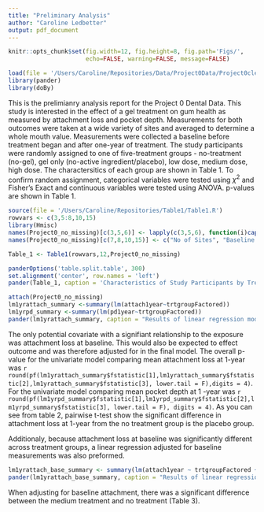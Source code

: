 ```yaml
---
title: "Preliminary Analysis"
author: "Caroline Ledbetter"
output: pdf_document
---
```


```r
knitr::opts_chunk$set(fig.width=12, fig.height=8, fig.path='Figs/',
                      echo=FALSE, warning=FALSE, message=FALSE)
```

```r
load(file = '/Users/Caroline/Repositories/Data/Project0Data/Project0cleandatanomissing.rda')
library(pander)
library(doBy)
```
This is the prelimianry analysis report for the Project 0 Dental Data. This study is interested in the effect of a gel treatment on gum health as measured by attachment loss and pocket depth. Measurements for both outcomes were taken at a wide variety of sites and averaged to determine a whole mouth value. Measurements were collected a baseline before treatment began and after one-year of treatment. The study participants were randomly assigned to one of five-treatment groups -  no-treatment (no-gel), gel only (no-active ingredient/placebo), low dose, medium dose, high dose. The charactersitics of each group are shown in Table 1. To confirm random assignment, categorical variables were tested using $\chi ^2$ and Fisher's Exact and continuous variables were tested using ANOVA. p-values are shown in Table 1. 
```r
source(file = '/Users/Caroline/Repositories/Table1/Table1.R')
rowvars <- c(3,5:8,10,15)
library(Hmisc)
names(Project0_no_missing)[c(3,5,6)] <- lapply(c(3,5,6), function(i)capitalize(names(Project0_no_missing)[i]))
names(Project0_no_missing)[c(7,8,10,15)] <- c("No of Sites", "Baseline Attachment", "Baseline Pocket Depth", "Race")

Table_1 <- Table1(rowvars,12,Project0_no_missing)

panderOptions('table.split.table', 300)
set.alignment('center', row.names = 'left')
pander(Table_1, caption = 'Characteristics of Study Participants by Treamtment Group')
```
```r
attach(Project0_no_missing)
lm1yrattach_summary <-summary(lm(attach1year~trtgroupFactored))
lm1yrpd_summary <-summary(lm(pd1year~trtgroupFactored))
pander(lm1yrattach_summary, caption = "Results of linear regression model of difference in mean attachment loss at 1-year by treatment group")
```
The only potential covariate with a signifiant relationship to the exposure was attachment loss at baseline. This would also be expected to effect outcome and was therefore adjusted for in the final model.
The overall p-value for the univariate model comparing mean attachment loss at 1-year was `r round(pf(lm1yrattach_summary$fstatistic[1],lm1yrattach_summary$fstatistic[2],lm1yrattach_summary$fstatistic[3], lower.tail = F),digits = 4)`. For the univariate model comparing mean pocket depth at 1 -year was `r round(pf(lm1yrpd_summary$fstatistic[1],lm1yrpd_summary$fstatistic[2],lm1yrpd_summary$fstatistic[3], lower.tail = F), digits = 4)`. As you can see from table 2, pairwise t-test show the significant difference in attachment loss at 1-year from the no treatment group is the placebo group. 

Additionaly, because attachment loss at baseline was significantly different across treatment groups, a linear regression adjusted for baseline measurements was also preformed. 

``` r
lm1yrattach_base_summary <- summary(lm(attach1year ~ trtgroupFactored + Project0_no_missing[,8]))
pander(lm1yrattach_base_summary, caption = "Results of linear regression model of difference in mean attachment loss at 1-year by treatment group adjusted for baseline measurement")
```
When adjusting for baseline attachment, there was a significant difference between the medium treatment and no treatment (Table 3).
